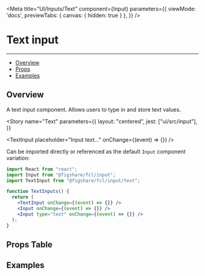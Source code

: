 
<Meta 
  title="UI/Inputs/Text" 
  component={Input} 
  parameters={{
    viewMode: 'docs',
    previewTabs: { 
      canvas: { hidden: true } 
     },
  }}
/>

# Text input
---
- [Overview](#overview)
- [Props](#props-table)
- [Examples](#examples)

## Overview

A text input component. Allows users to type in and store text values.

<Story 
  name="Text" 
  parameters={{
    layout: "centered",
    jest: ["ui/src/input"],
  }}
>
  <TextInput placeholder="Input text..." onChange={(event) => {}} />
</Story>

Can be imported directly or referenced as the default `Input` component variation:

```jsx
import React from "react";
import Input from "@figshare/fcl/input";
import TextInput from "@figshare/fcl/input/text";

function TextInputs() {
  return (
    <TextInput onChange={(event) => {}} />
    <Input onChange={(event) => {}} />
    <Input type="text" onChange={(event) => {}} />
  );
}
```

## Props Table
<ArgsTable of={TextInput} />

## Examples
<Canvas>
  <TextInput theme="default" placeholder="Default theme" />
  <TextInput theme="underline" placeholder="Underline theme" />
  <TextInput theme="default" error={true} placeholder="Default theme - error" />
  <TextInput theme="underline" error={true} placeholder="Underline theme - error" />
  <TextInput theme="default" disabled={true} placeholder="Default theme - disabled" />
  <TextInput theme="underline" disabled={true} placeholder="Underline theme - disabled" />
</Canvas>